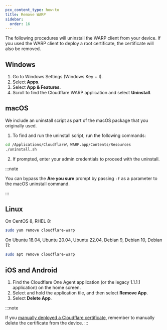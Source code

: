 ```yaml
---
pcx_content_type: how-to
title: Remove WARP
sidebar:
  order: 16
---
```


The following procedures will uninstall the WARP client from your device. If you used the WARP client to deploy a root certificate, the certificate will also be removed.

## Windows

1. Go to Windows Settings (Windows Key + I).
2. Select **Apps**.
3. Select **App & Features**.
4. Scroll to find the Cloudflare WARP application and select **Uninstall**.

## macOS

We include an uninstall script as part of the macOS package that you originally used.

1. To find and run the uninstall script, run the following commands:

```sh
cd /Applications/Cloudflare\ WARP.app/Contents/Resources
./uninstall.sh
```

2. If prompted, enter your admin credentials to proceed with the uninstall.

:::note

You can bypass the **Are you sure** prompt by passing `-f` as a parameter to the macOS uninstall command.

:::

## Linux

On CentOS 8, RHEL 8:

```sh
sudo yum remove cloudflare-warp
```

On Ubuntu 18.04, Ubuntu 20.04, Ubuntu 22.04, Debian 9, Debian 10, Debian 11:

```sh
sudo apt remove cloudflare-warp
```

## iOS and Android

1. Find the Cloudflare One Agent application (or the legacy 1.1.1.1 application) on the home screen.
2. Select and hold the application tile, and then select **Remove App**.
3. Select **Delete App**.

:::note

If you [manually deployed a Cloudflare certificate](/cloudflare-one/connections/connect-devices/user-side-certificates/manual-deployment/), remember to manually delete the certificate from the device.
:::
